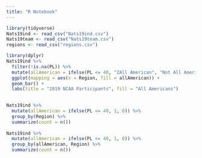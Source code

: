 ```yaml
---
title: "R Notebook"
---
```


```r
library(tidyverse)
Nats19ind <- read_csv("Nats19ind.csv")
Nats19team <- read_csv("Nats19team.csv")
regions <- read_csv("regions.csv")
```


```r
library(dplyr)
Nats19ind %>%
  filter(!is.na(PL)) %>%
  mutate(allAmerican = ifelse(PL <= 40, "ZAll American", "Not All American")) %>%
  ggplot(mapping = aes(x = Region, fill = allAmerican)) +
  geom_bar() +
  labs(title = "2019 NCAA Participants", fill = "All Americans")
  

Nats19ind %>%
  mutate(allAmerican = ifelse(PL <= 40, 1, 0)) %>%
  group_by(Region) %>%
  summarize(count = n())
  
Nats19ind %>%
  mutate(allAmerican = ifelse(PL <= 40, 1, 0)) %>%
  group_by(allAmerican, Region) %>%
  summarize(count = n())


```

